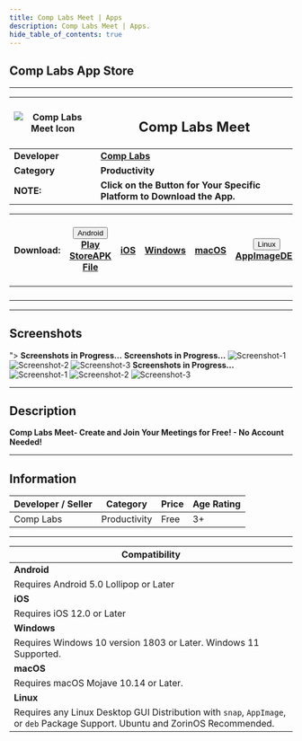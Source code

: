 ```yaml
---
title: Comp Labs Meet | Apps
description: Comp Labs Meet | Apps.
hide_table_of_contents: true
---
```



## Comp Labs App Store

---

| ![Comp Labs Meet Icon](/img/apps/comp-labs-meet/icon.png) | <h2>Comp Labs Meet</h2>                                                 |
| --------------------------------------------------------- | ----------------------------------------------------------------------- |
| **Developer**                                             | [**Comp Labs**](https://complabs.in/apps)                               |
| **Category**                                              | **Productivity**                                                        |
| **NOTE:**                                                 | **Click on the Button for Your Specific Platform to Download the App.** |

| **Download:** | <div class="dropdown disabled"><button class="disabled button button--primary"><i class="fa-brands fa-android"></i> Android <i class="fa-solid fa-caret-down"></i></button><div class="disabled dropdown-content"><a class="disabled" href="#">Play Store</a><a class="disabled" href="#">APK File</a></div></div> | <a href="#" target="_blank" rel="noopener noreferrer" class="button button--primary disabled"><i class="fa-brands fa-app-store-ios"></i> iOS</a> | <a href="https://github.com/Comp-Labs/comp-labs-meet/releases/latest/download/comp-labs-meet.exe" target="_blank" rel="noopener noreferrer" class="button button--primary"><i class="fa-brands fa-windows"></i> Windows</a> | <a href="https://github.com/Comp-Labs/comp-labs-meet/releases/latest/download/comp-labs-meet.dmg" target="_blank" rel="noopener noreferrer" class="button button--primary"><i class="fa-brands fa-apple"></i> macOS</a> | <div class="dropdown"><button class="button button--primary"><i class="fa-brands fa-linux"></i> Linux <i class="fa-solid fa-caret-down"></i></button><div class="dropdown-content"><a href="https://github.com/Comp-Labs/comp-labs-meet/releases/latest/download/comp-labs-meet-x86_64.AppImage">AppImage</a><a href="https://github.com/Comp-Labs/comp-labs-meet/releases/latest/download/comp-labs-meet-amd64.deb">DEB</a></div></div> | [![Get it from the Snap Store](https://snapcraft.io/static/images/badges/en/snap-store-black.svg)](https://snapcraft.io/comp-labs-meet) |
| :-----------: | :----------------------------------------------------------------------------------------------------------------------------------------------------------------------------------------------------------------------------------------------------------------------------------------------------------------: | :----------------------------------------------------------------------------------------------------------------------------------------------: | :-------------------------------------------------------------------------------------------------------------------------------------------------------------------------------------------------------------------------: | :---------------------------------------------------------------------------------------------------------------------------------------------------------------------------------------------------------------------: | :--------------------------------------------------------------------------------------------------------------------------------------------------------------------------------------------------------------------------------------------------------------------------------------------------------------------------------------------------------------------------------------------------------------------------------------: | :-------------------------------------------------------------------------------------------------------------------------------------: |
|               |                                                                                                                                                                                                                                                                                                                    |                                                                                                                                                  |                                                                                                                                                                                                                             |                                                                                                                                                                                                                         |                                                                                                                                                                                                                                                                                                                                                                                                                                          |
|               |                                                                                                                                                                                                                                                                                                                    |                                                                                                                                                  |                                                                                                                                                                                                                             |                                                                                                                                                                                                                         |                                                                                                                                                                                                                                                                                                                                                                                                                                          |
|               |                                                                                                                                                                                                                                                                                                                    |                                                                                                                                                  |                                                                                                                                                                                                                             |                                                                                                                                                                                                                         |                                                                                                                                                                                                                                                                                                                                                                                                                                          |
|               |                                                                                                                                                                                                                                                                                                                    |                                                                                                                                                  |                                                                                                                                                                                                                             |                                                                                                                                                                                                                         |                                                                                                                                                                                                                                                                                                                                                                                                                                          |

---

## Screenshots

<Tabs className="unique-tabs">
  <TabItem value="Android <i class="fa-brands fa-android"></i>">
    <b>Screenshots in Progress...</b>
  </TabItem>
  <TabItem value="iOS">
    <b>Screenshots in Progress...</b>
  </TabItem>
  <TabItem value="Windows">
    <img src="/img/apps/comp-labs-meet/win-snap-1.jpg" alt="Screenshot-1"></img>
    <img src="/img/apps/comp-labs-meet/win-snap-2.jpg" alt="Screenshot-2"></img>
    <img src="/img/apps/comp-labs-meet/win-snap-3.jpg" alt="Screenshot-3"></img>
  </TabItem>
  <TabItem value="macOS">
    <b>Screenshots in Progress...</b>
  </TabItem>
  <TabItem value="Linux">
    <img
      src="/img/apps/comp-labs-meet/linux-snap-1.jpg"
      alt="Screenshot-1"
    ></img>
    <img
      src="/img/apps/comp-labs-meet/linux-snap-2.jpg"
      alt="Screenshot-2"
    ></img>
    <img
      src="/img/apps/comp-labs-meet/linux-snap-3.jpg"
      alt="Screenshot-3"
    ></img>
  </TabItem>
</Tabs>

---

## Description

**Comp Labs Meet- Create and Join Your Meetings for Free! - No Account Needed!**

---

## Information

| Developer / Seller | Category     | Price | Age Rating |
| ------------------ | ------------ | ----- | ---------- |
| Comp Labs          | Productivity | Free  | 3+         |

---

| **Compatibility**                                                                                                              |
| ------------------------------------------------------------------------------------------------------------------------------ |
| **Android**                                                                                                                    |
| Requires Android 5.0 Lollipop or Later                                                                                         |
| **iOS**                                                                                                                        |
| Requires iOS 12.0 or Later                                                                                                     |
| **Windows**                                                                                                                    |
| Requires Windows 10 version 1803 or Later. Windows 11 Supported.                                                               |
| **macOS**                                                                                                                      |
| Requires macOS Mojave 10.14 or Later.                                                                                          |
| **Linux**                                                                                                                      |
| Requires any Linux Desktop GUI Distribution with `snap`, `AppImage`, or `deb` Package Support. Ubuntu and ZorinOS Recommended. |
